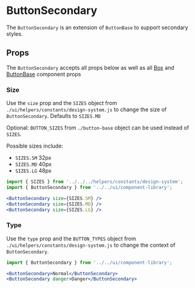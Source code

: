 

# ButtonSecondary

The `ButtonSecondary` is an extension of `ButtonBase` to support secondary styles.

<Canvas>
  <Story id="ui-components-component-library-button-secondary-button-secondary-stories-js--default-story" />
</Canvas>

## Props

The `ButtonSecondary` accepts all props below as well as all [Box](/docs/ui-components-ui-box-box-stories-js--default-story#props) and [ButtonBase](/docs/ui-components-component-library-button-base-button-base-stories-js--default-story#props) component props

<ArgsTable of={ButtonSecondary} />

### Size

Use the `size` prop and the `SIZES` object from `./ui/helpers/constants/design-system.js` to change the size of `ButtonSecondary`. Defaults to `SIZES.MD`

Optional: `BUTTON_SIZES` from `./button-base` object can be used instead of `SIZES`.

Possible sizes include:

- `SIZES.SM` 32px
- `SIZES.MD` 40px
- `SIZES.LG` 48px

<Canvas>
  <Story id="ui-components-component-library-button-secondary-button-secondary-stories-js--size" />
</Canvas>

```jsx
import { SIZES } from '../../../helpers/constants/design-system';
import { ButtonSecondary } from '../../ui/component-library';

<ButtonSecondary size={SIZES.SM} />
<ButtonSecondary size={SIZES.MD} />
<ButtonSecondary size={SIZES.LG} />
```

### Type

Use the `type` prop and the `BUTTON_TYPES` object from `./ui/helpers/constants/design-system.js` to change the context of `ButtonSecondary`.

<Canvas>
  <Story id="ui-components-component-library-button-secondary-button-secondary-stories-js--type" />
</Canvas>

```jsx
import { ButtonSecondary } from '../../ui/component-library';

<ButtonSecondary>Normal</ButtonSecondary>
<ButtonSecondary danger>Danger</ButtonSecondary>
```
